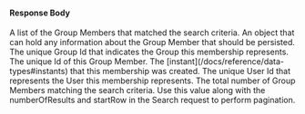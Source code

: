 
#### Response Body

<APIBlock>
</APIBlock>


  <APIField name="members" type="Array">
    A list of the Group Members that matched the search criteria.
  </APIField>
  <APIField name="members[x].data" type="Object">
    An object that can hold any information about the Group Member that should be persisted.
  </APIField>
  <APIField name="members[x].groupId" type="UUID">
    The unique Group Id that indicates the Group this membership represents.
  </APIField>
  <APIField name="members[x].id" type="UUID">
    The unique Id of this Group Member.
  </APIField>
  <APIField name="members[x].insertInstant" type="Long">
    The [instant](/docs/reference/data-types#instants) that this membership was created.
  </APIField>
  <APIField name="members[x].userId" type="UUID">
    The unique User Id that represents the User this membership represents.
  </APIField>
  <APIField name="total" type="Integer">
    The total number of Group Members matching the search criteria. Use this value along with the <InlineField>numberOfResults</InlineField> and <InlineField>startRow</InlineField> in the Search request to perform pagination.
  </APIField>
<JSON title="Example Response JSON" src="groups/member/search/response.json" />
